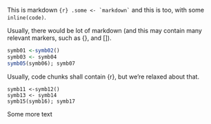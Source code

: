 <!--
- This file is part of the RKWard project (https://rkward.kde.org).
SPDX-FileCopyrightText: by Thomas Friedrichsmeier <thomas.friedrichsmeier@kdemail.net>
SPDX-FileContributor: The RKWard Team <rkward-devel@kde.org>
SPDX-License-Identifier: GPL-2.0-or-later
-->

This is markdown ``{r} .some <- `markdown` `` and this is too, with some `inline(code)`.

Usually, there would be lot of markdown (and this may contain many relevant markers, such as {}, and []).

```r
symb01 <-symb02()
symb03 <- symb04
symb05(symb06); symb07
```

Usually, code chunks shall contain {r}, but we're relaxed about that.

```
symb11 <-symb12()
symb13 <- symb14
symb15(symb16); symb17
```

Some more text
